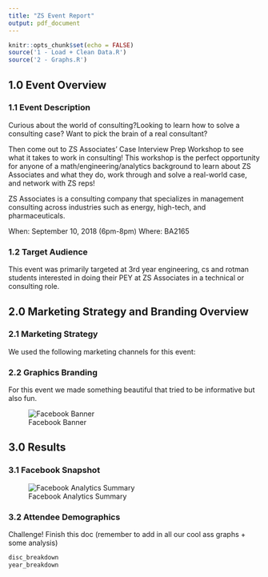 ```yaml
---
title: "ZS Event Report"
output: pdf_document
---
```

```r
knitr::opts_chunk$set(echo = FALSE)
source('1 - Load + Clean Data.R')
source('2 - Graphs.R')
```

## 1.0 Event Overview

### 1.1 Event Description

Curious about the world of consulting?Looking to learn how to solve a consulting case? Want to pick the brain of a real consultant? 

Then come out to ZS Associates' Case Interview Prep Workshop to see what it takes to work in consulting! This workshop is the perfect opportunity for anyone of a math/engineering/analytics background to learn about ZS Associates and what they do, work through and solve a real-world case, and network with ZS reps!

ZS Associates is a consulting company that specializes in management consulting across industries such as energy, high-tech, and pharmaceuticals.

When: September 10, 2018 (6pm-8pm)
Where: BA2165

### 1.2 Target Audience

This event was primarily targeted at 3rd year engineering, cs and rotman students interested in doing their PEY at ZS Associates in a technical or consulting role.

## 2.0 Marketing Strategy and Branding Overview

### 2.1 Marketing Strategy
 
 We used the following marketing channels for this event:
 
\begin{itemize}
  \item Stuff
  \item More Stuff
\end{itemize}

### 2.2 Graphics Branding
For this event we made something beautiful that tried to be informative but also fun.

![Facebook Banner](./images/zs_banner.jpg)



## 3.0 Results

### 3.1 Facebook Snapshot
![Facebook Analytics Summary](./images/facebook_highlevel.png)


### 3.2 Attendee Demographics
Challenge! Finish this doc (remember to add in all our cool ass graphs + some analysis)
```r
disc_breakdown
year_breakdown
```